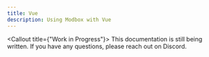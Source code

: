 ```yaml
---
title: Vue
description: Using Modbox with Vue
---
```


<Callout title={"Work in Progress"}>
  This documentation is still being written. If you have any questions, please
  reach out on Discord.
</Callout>
